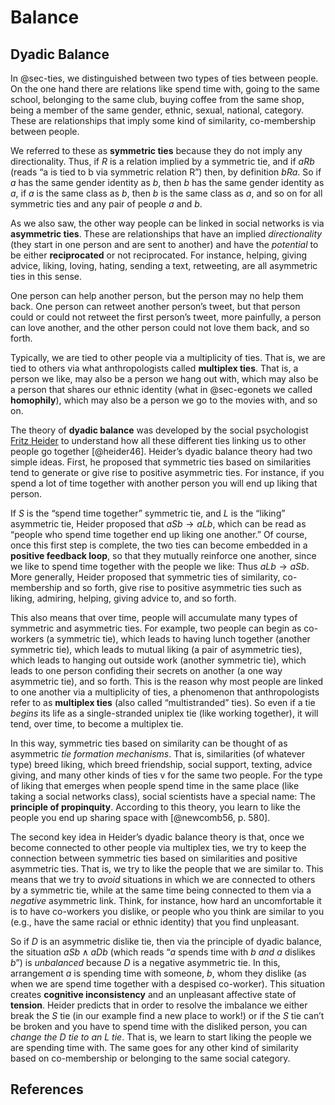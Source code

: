 # Balance {#sec-balance}

## Dyadic Balance

In @sec-ties, we distinguished between two types of ties between people. On the one hand there are relations like spend time with, going to the same school, belonging to the same club, buying coffee from the same shop, being a member of the same gender, ethnic, sexual, national, category. These are relationships that imply some kind of similarity, co-membership between people. 

We referred to these as **symmetric ties** because they do not imply any directionality. Thus, if $R$ is a relation implied by a symmetric tie, and if $aRb$ (reads "a is tied to b via symmetric relation R") then, by definition $bRa$. So if $a$ has the same gender identity as $b$, then $b$ has the same gender identity as $a$, if $a$ is the same class as $b$, then $b$ is the same class as $a$, and so on for all symmetric ties and any pair of people $a$ and $b$. 

As we also saw, the other way people can be linked in social networks is via **asymmetric ties**. These are relationships that have an implied *directionality* (they start in one person and are sent to another) and have the *potential* to be either **reciprocated** or not reciprocated. For instance, helping, giving advice, liking, loving, hating, sending a text, retweeting, are all asymmetric ties in this sense. 

One person can help another person, but the person may no help them back. One person can retweet another person's tweet, but that person could or could not retweet the first person's tweet, more painfully, a person can love another, and the other person could not love them back, and so forth. 

Typically, we are tied to other people via a multiplicity of ties. That is, we are tied to others via what anthropologists called **multiplex ties**. That is, a person we like, may also be a person we hang out with, which may also be a person that shares our ethnic identity (what in @sec-egonets we called **homophily**), which may also be a person we go to the movies with, and so on. 

The theory of **dyadic balance** was developed by the social psychologist [Fritz Heider](https://en.wikipedia.org/wiki/Fritz_Heider) to understand how all these different ties linking us to other people go together [@heider46]. Heider's dyadic balance theory had two simple ideas. First, he proposed that symmetric ties based on similarities tend to generate or give rise to positive asymmetric ties. For instance, if you spend a lot of time together with another person you will end up liking that person. 

If $S$ is the "spend time together" symmetric tie, and $L$ is the "liking" asymmetric tie, Heider proposed that $aSb \rightarrow aLb$, which can be read as "people who spend time together end up liking one another." Of course, once this first step is complete, the two ties can become embedded in a **positive feedback loop**, so that they mutually reinforce one another, since we like to spend time together with the people we like: Thus $aLb \rightarrow aSb$. More generally, Heider proposed that symmetric ties of similarity, co-membership and so forth, give rise to positive asymmetric ties such as liking, admiring, helping, giving advice to, and so forth. 

This also means that over time, people will accumulate many types of symmetric and asymmetric ties. For example, two people can begin as co-workers (a symmetric tie), which leads to having lunch together (another symmetric tie), which leads to mutual liking (a pair of asymmetric ties), which leads to hanging out outside work (another symmetric tie), which leads to one person confiding their secrets on another (a one way asymmetric tie), and so forth. This is the reason why most people are linked to one another via a multiplicity of ties, a phenomenon that anthropologists refer to as **multiplex ties** (also called "multistranded" ties). So even if a tie *begins* its life as a single-stranded uniplex tie (like working together), it will tend, over time, to become a multiplex tie. 

In this way, symmetric ties based on similarity can be thought of as asymmetric *tie formation mechanisms*. That is, similarities (of whatever type) breed liking, which breed friendship, social support, texting, advice giving, and many other kinds of ties v for the same two people. For the type of liking that emerges when people spend time in the same place (like taking a social networks class), social scientists have a special name: The **principle of propinquity**. According to this theory, you learn to like the people you end up sharing space with [@newcomb56, p. 580].

The second key idea in Heider's dyadic balance theory is that, once we become connected to other people via multiplex ties, we try to keep the connection between symmetric ties based on similarities and positive asymmetric ties. That is, we try to like the people that we are similar to. This means that we try to *avoid* situations in which we are connected to others by a symmetric tie, while at the same time being connected to them via a *negative* asymmetric link. Think, for instance, how hard an uncomfortable it is to have co-workers you dislike, or people who you think are similar to you (e.g., have the same racial or ethnic identity) that you find unpleasant. 

So if $D$ is an asymmetric dislike tie, then via the principle of dyadic balance, the situation $aSb \land aDb$ (which reads "$a$ spends time with $b$ *and* $a$ dislikes $b$") is *unbalanced* because $D$ is a negative asymmetric tie. In this, arrangement $a$ is spending time with someone, $b$, whom they dislike (as when we are spend time together with a despised co-worker). This situation creates **cognitive inconsistency** and an unpleasant affective state of **tension**. Heider predicts that in order to resolve the imbalance we either break the $S$ tie (in our example find a new place to work!) or if the $S$ tie can't be broken and you have to spend time with the disliked person, you can *change the $D$ tie to an $L$ tie*. That is, we learn to start liking the people we are spending time with. The same goes for any other kind of similarity based on co-membership or belonging to the same social category. 


## References {.unnumbered}